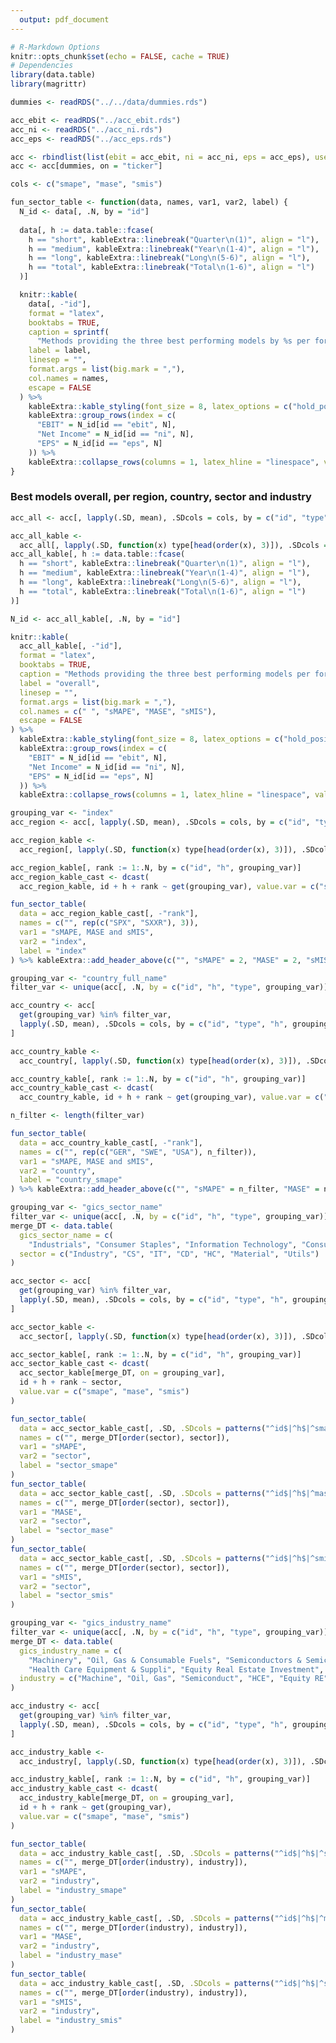 ```yaml
---
  output: pdf_document
---
```


```r
# R-Markdown Options
knitr::opts_chunk$set(echo = FALSE, cache = TRUE)
# Dependencies
library(data.table)
library(magrittr)
```

```r
dummies <- readRDS("../../data/dummies.rds")

acc_ebit <- readRDS("../acc_ebit.rds")
acc_ni <- readRDS("../acc_ni.rds")
acc_eps <- readRDS("../acc_eps.rds")

acc <- rbindlist(list(ebit = acc_ebit, ni = acc_ni, eps = acc_eps), use.names = TRUE, idcol = "id")
acc <- acc[dummies, on = "ticker"]

cols <- c("smape", "mase", "smis")
```

```r
fun_sector_table <- function(data, names, var1, var2, label) {
  N_id <- data[, .N, by = "id"]
  
  data[, h := data.table::fcase(
    h == "short", kableExtra::linebreak("Quarter\n(1)", align = "l"),
    h == "medium", kableExtra::linebreak("Year\n(1-4)", align = "l"),
    h == "long", kableExtra::linebreak("Long\n(5-6)", align = "l"),
    h == "total", kableExtra::linebreak("Total\n(1-6)", align = "l")
  )]

  knitr::kable(
    data[, -"id"],
    format = "latex",
    booktabs = TRUE,
    caption = sprintf(
      "Methods providing the three best performing models by %s per forecast horizon by %s", var1, var2),
    label = label,
    linesep = "",
    format.args = list(big.mark = ","),
    col.names = names,
    escape = FALSE
  ) %>%
    kableExtra::kable_styling(font_size = 8, latex_options = c("hold_position")) %>%
    kableExtra::group_rows(index = c(
      "EBIT" = N_id[id == "ebit", N], 
      "Net Income" = N_id[id == "ni", N], 
      "EPS" = N_id[id == "eps", N]
    )) %>%
    kableExtra::collapse_rows(columns = 1, latex_hline = "linespace", valign = "middle") 
}
```

### Best models overall, per region, country, sector and industry
```r
acc_all <- acc[, lapply(.SD, mean), .SDcols = cols, by = c("id", "type", "h")]

acc_all_kable <-
  acc_all[, lapply(.SD, function(x) type[head(order(x), 3)]), .SDcols = cols, by = c("id", "h")]
acc_all_kable[, h := data.table::fcase(
  h == "short", kableExtra::linebreak("Quarter\n(1)", align = "l"),
  h == "medium", kableExtra::linebreak("Year\n(1-4)", align = "l"),
  h == "long", kableExtra::linebreak("Long\n(5-6)", align = "l"),
  h == "total", kableExtra::linebreak("Total\n(1-6)", align = "l")
)]

N_id <- acc_all_kable[, .N, by = "id"]

knitr::kable(
  acc_all_kable[, -"id"],
  format = "latex",
  booktabs = TRUE,
  caption = "Methods providing the three best performing models per forecast horizon for EBIT, Net Income and EPS",
  label = "overall",
  linesep = "",
  format.args = list(big.mark = ","),
  col.names = c(" ", "sMAPE", "MASE", "sMIS"),
  escape = FALSE
) %>%
  kableExtra::kable_styling(font_size = 8, latex_options = c("hold_position")) %>%
  kableExtra::group_rows(index = c(
    "EBIT" = N_id[id == "ebit", N], 
    "Net Income" = N_id[id == "ni", N], 
    "EPS" = N_id[id == "eps", N]
  )) %>% 
  kableExtra::collapse_rows(columns = 1, latex_hline = "linespace", valign = "middle") 
```

```r
grouping_var <- "index"
acc_region <- acc[, lapply(.SD, mean), .SDcols = cols, by = c("id", "type", "h", grouping_var)]

acc_region_kable <-
  acc_region[, lapply(.SD, function(x) type[head(order(x), 3)]), .SDcols = cols, by = c("id", "h", grouping_var)]

acc_region_kable[, rank := 1:.N, by = c("id", "h", grouping_var)]
acc_region_kable_cast <- dcast(
  acc_region_kable, id + h + rank ~ get(grouping_var), value.var = c("smape", "mase", "smis"))

fun_sector_table(
  data = acc_region_kable_cast[, -"rank"],
  names = c("", rep(c("SPX", "SXXR"), 3)),
  var1 = "sMAPE, MASE and sMIS",
  var2 = "index",
  label = "index"
) %>% kableExtra::add_header_above(c("", "sMAPE" = 2, "MASE" = 2, "sMIS" = 2))
```

```r
grouping_var <- "country_full_name"
filter_var <- unique(acc[, .N, by = c("id", "h", "type", grouping_var)][N > 10, get(grouping_var)])

acc_country <- acc[
  get(grouping_var) %in% filter_var,
  lapply(.SD, mean), .SDcols = cols, by = c("id", "type", "h", grouping_var)
]

acc_country_kable <-
  acc_country[, lapply(.SD, function(x) type[head(order(x), 3)]), .SDcols = cols, by = c("id", "h", grouping_var)]

acc_country_kable[, rank := 1:.N, by = c("id", "h", grouping_var)]
acc_country_kable_cast <- dcast(
  acc_country_kable, id + h + rank ~ get(grouping_var), value.var = c("smape", "mase", "smis"))

n_filter <- length(filter_var)

fun_sector_table(
  data = acc_country_kable_cast[, -"rank"],
  names = c("", rep(c("GER", "SWE", "USA"), n_filter)),
  var1 = "sMAPE, MASE and sMIS",
  var2 = "country",
  label = "country_smape"
) %>% kableExtra::add_header_above(c("", "sMAPE" = n_filter, "MASE" = n_filter, "sMIS" = n_filter))
```

```r
grouping_var <- "gics_sector_name"
filter_var <- unique(acc[, .N, by = c("id", "h", "type", grouping_var)][N > 30, get(grouping_var)])
merge_DT <- data.table(
  gics_sector_name = c(
    "Industrials", "Consumer Staples", "Information Technology", "Consumer Discretionary", "Health Care", "Materials", "Utilities"),
  sector = c("Industry", "CS", "IT", "CD", "HC", "Material", "Utils")
)

acc_sector <- acc[
  get(grouping_var) %in% filter_var, 
  lapply(.SD, mean), .SDcols = cols, by = c("id", "type", "h", grouping_var)
]

acc_sector_kable <-
  acc_sector[, lapply(.SD, function(x) type[head(order(x), 3)]), .SDcols = cols, by = c("id", "h", grouping_var)]

acc_sector_kable[, rank := 1:.N, by = c("id", "h", grouping_var)]
acc_sector_kable_cast <- dcast(
  acc_sector_kable[merge_DT, on = grouping_var],
  id + h + rank ~ sector,
  value.var = c("smape", "mase", "smis")
)

fun_sector_table(
  data = acc_sector_kable_cast[, .SD, .SDcols = patterns("^id$|^h$|^smape")],
  names = c("", merge_DT[order(sector), sector]),
  var1 = "sMAPE",
  var2 = "sector",
  label = "sector_smape"
)
fun_sector_table(
  data = acc_sector_kable_cast[, .SD, .SDcols = patterns("^id$|^h$|^mase")],
  names = c("", merge_DT[order(sector), sector]),
  var1 = "MASE",
  var2 = "sector",
  label = "sector_mase"
)
fun_sector_table(
  data = acc_sector_kable_cast[, .SD, .SDcols = patterns("^id$|^h$|^smis")],
  names = c("", merge_DT[order(sector), sector]),
  var1 = "sMIS",
  var2 = "sector",
  label = "sector_smis"
)
```

```r
grouping_var <- "gics_industry_name"
filter_var <- unique(acc[, .N, by = c("id", "h", "type", grouping_var)][N > 15, get(grouping_var)])
merge_DT <- data.table(
  gics_industry_name = c(
    "Machinery", "Oil, Gas & Consumable Fuels", "Semiconductors & Semiconductor", 
    "Health Care Equipment & Suppli", "Equity Real Estate Investment", "Electric Utilities"),
  industry = c("Machine", "Oil, Gas", "Semiconduct", "HCE", "Equity RE", "Electric")
)

acc_industry <- acc[
  get(grouping_var) %in% filter_var, 
  lapply(.SD, mean), .SDcols = cols, by = c("id", "type", "h", grouping_var)
]

acc_industry_kable <-
  acc_industry[, lapply(.SD, function(x) type[head(order(x), 3)]), .SDcols = cols, by = c("id", "h", grouping_var)]

acc_industry_kable[, rank := 1:.N, by = c("id", "h", grouping_var)]
acc_industry_kable_cast <- dcast(
  acc_industry_kable[merge_DT, on = grouping_var], 
  id + h + rank ~ get(grouping_var), 
  value.var = c("smape", "mase", "smis")
)

fun_sector_table(
  data = acc_industry_kable_cast[, .SD, .SDcols = patterns("^id$|^h$|^smape")],
  names = c("", merge_DT[order(industry), industry]),
  var1 = "sMAPE",
  var2 = "industry",
  label = "industry_smape"
)
fun_sector_table(
  data = acc_industry_kable_cast[, .SD, .SDcols = patterns("^id$|^h$|^mase")],
  names = c("", merge_DT[order(industry), industry]),
  var1 = "MASE",
  var2 = "industry",
  label = "industry_mase"
)
fun_sector_table(
  data = acc_industry_kable_cast[, .SD, .SDcols = patterns("^id$|^h$|^smis")],
  names = c("", merge_DT[order(industry), industry]),
  var1 = "sMIS",
  var2 = "industry",
  label = "industry_smis"
)
```
